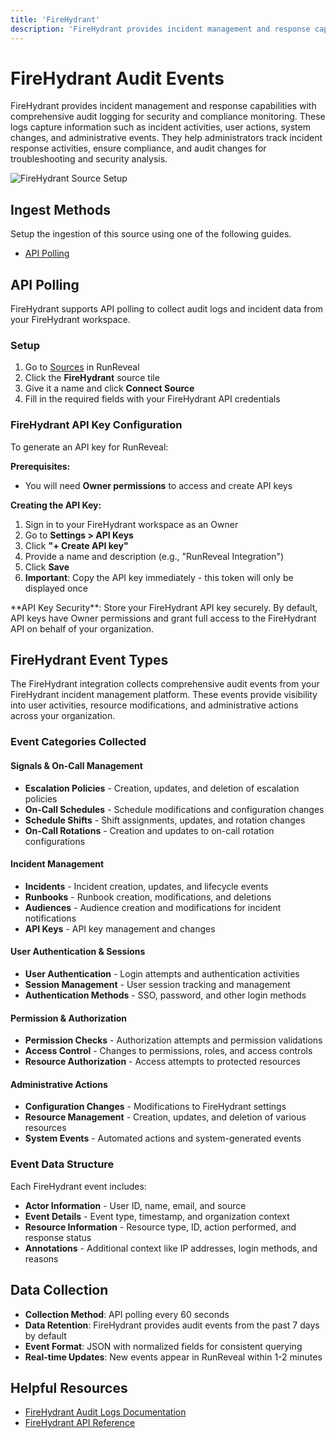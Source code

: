 ```yaml
---
title: 'FireHydrant'
description: 'FireHydrant provides incident management and response capabilities with comprehensive audit logging for security and compliance monitoring.'
---
```



# FireHydrant Audit Events

FireHydrant provides incident management and response capabilities with comprehensive audit logging for security and compliance monitoring. These logs capture information such as incident activities, user actions, system changes, and administrative events. They help administrators track incident response activities, ensure compliance, and audit changes for troubleshooting and security analysis.

![FireHydrant Source Setup](/firehydrant-source-1.png)

## Ingest Methods

Setup the ingestion of this source using one of the following guides.

- [API Polling](#api-polling)

## API Polling

FireHydrant supports API polling to collect audit logs and incident data from your FireHydrant workspace.

### Setup

1. Go to [Sources](https://app.runreveal.com/dash/sources/add) in RunReveal
2. Click the **FireHydrant** source tile
3. Give it a name and click **Connect Source**
4. Fill in the required fields with your FireHydrant API credentials

### FireHydrant API Key Configuration

To generate an API key for RunReveal:

**Prerequisites:**
- You will need **Owner permissions** to access and create API keys

**Creating the API Key:**

1. Sign in to your FireHydrant workspace as an Owner
2. Go to **Settings > API Keys**
3. Click **"+ Create API key"**
4. Provide a name and description (e.g., "RunReveal Integration")
5. Click **Save**
6. **Important**: Copy the API key immediately - this token will only be displayed once

<Callout type="warning">
**API Key Security**: Store your FireHydrant API key securely. By default, API keys have Owner permissions and grant full access to the FireHydrant API on behalf of your organization.
</Callout>

## FireHydrant Event Types

The FireHydrant integration collects comprehensive audit events from your FireHydrant incident management platform. These events provide visibility into user activities, resource modifications, and administrative actions across your organization.

### **Event Categories Collected**

#### **Signals & On-Call Management**
- **Escalation Policies** - Creation, updates, and deletion of escalation policies
- **On-Call Schedules** - Schedule modifications and configuration changes  
- **Schedule Shifts** - Shift assignments, updates, and rotation changes
- **On-Call Rotations** - Creation and updates to on-call rotation configurations

#### **Incident Management**
- **Incidents** - Incident creation, updates, and lifecycle events
- **Runbooks** - Runbook creation, modifications, and deletions
- **Audiences** - Audience creation and modifications for incident notifications
- **API Keys** - API key management and changes

#### **User Authentication & Sessions**
- **User Authentication** - Login attempts and authentication activities
- **Session Management** - User session tracking and management
- **Authentication Methods** - SSO, password, and other login methods

#### **Permission & Authorization**
- **Permission Checks** - Authorization attempts and permission validations
- **Access Control** - Changes to permissions, roles, and access controls
- **Resource Authorization** - Access attempts to protected resources

#### **Administrative Actions**
- **Configuration Changes** - Modifications to FireHydrant settings
- **Resource Management** - Creation, updates, and deletion of various resources
- **System Events** - Automated actions and system-generated events

### **Event Data Structure**

Each FireHydrant event includes:
- **Actor Information** - User ID, name, email, and source
- **Event Details** - Event type, timestamp, and organization context
- **Resource Information** - Resource type, ID, action performed, and response status
- **Annotations** - Additional context like IP addresses, login methods, and reasons

## **Data Collection**

- **Collection Method**: API polling every 60 seconds
- **Data Retention**: FireHydrant provides audit events from the past 7 days by default
- **Event Format**: JSON with normalized fields for consistent querying
- **Real-time Updates**: New events appear in RunReveal within 1-2 minutes

## **Helpful Resources**

- [FireHydrant Audit Logs Documentation](https://docs.firehydrant.com/docs/audit-logs)
- [FireHydrant API Reference](https://docs.firehydrant.com/reference/audit-events)

